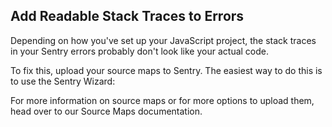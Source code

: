 ## Add Readable Stack Traces to Errors

Depending on how you've set up your JavaScript project, the stack traces in your Sentry errors probably don't look like your actual code.

To fix this, upload your source maps to Sentry. The easiest way to do this is to use the Sentry Wizard:

<Include name="sourcemaps-wizard-instructions.mdx" />

For more information on source maps or for more options to upload them, head over to our <PlatformLink to="/sourcemaps/">Source Maps</PlatformLink> documentation.
